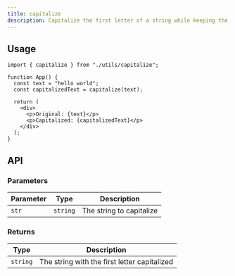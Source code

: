 ```yaml
---
title: capitalize
description: Capitalize the first letter of a string while keeping the rest unchanged.
---
```



## Usage

```tsx
import { capitalize } from "./utils/capitalize";

function App() {
  const text = "hello world";
  const capitalizedText = capitalize(text);

  return (
    <div>
      <p>Original: {text}</p>
      <p>Capitalized: {capitalizedText}</p>
    </div>
  );
}
```

## API

### Parameters

| Parameter | Type     | Description              |
| --------- | -------- | ------------------------ |
| `str`     | `string` | The string to capitalize |

### Returns

| Type     | Description                                  |
| -------- | -------------------------------------------- |
| `string` | The string with the first letter capitalized |